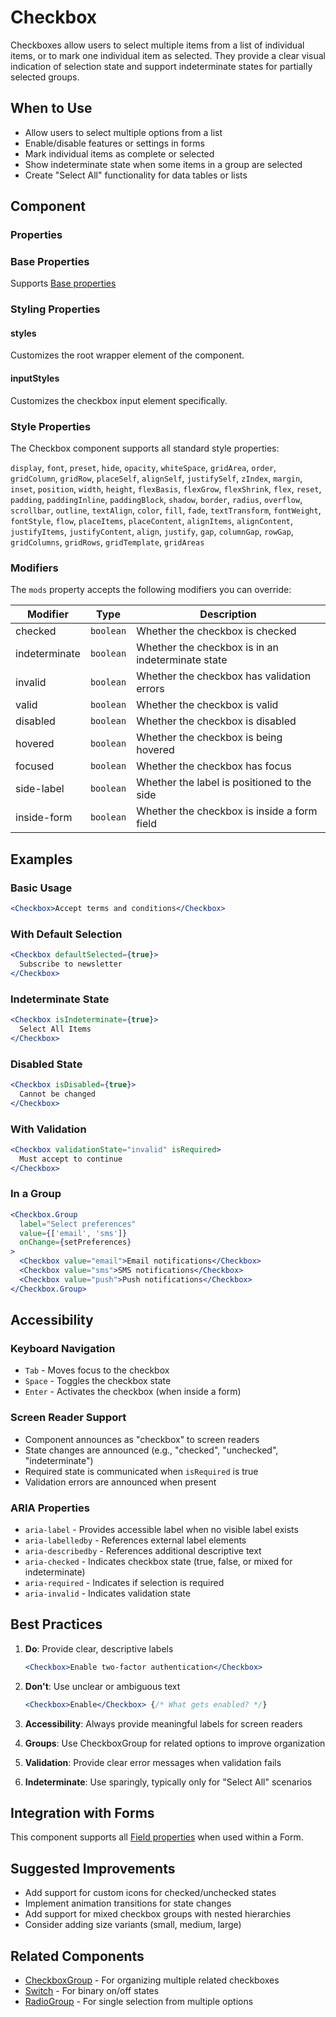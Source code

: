 
<Meta of={CheckboxStories} />

# Checkbox

Checkboxes allow users to select multiple items from a list of individual items, or to mark one individual item as selected. They provide a clear visual indication of selection state and support indeterminate states for partially selected groups.

## When to Use

- Allow users to select multiple options from a list
- Enable/disable features or settings in forms
- Mark individual items as complete or selected
- Show indeterminate state when some items in a group are selected
- Create "Select All" functionality for data tables or lists

## Component

<Story of={CheckboxStories.Default} />

### Properties

<Controls of={CheckboxStories.Default} />

### Base Properties

Supports [Base properties](/docs/tasty-base-properties--docs)

### Styling Properties

#### styles

Customizes the root wrapper element of the component.

#### inputStyles

Customizes the checkbox input element specifically.

### Style Properties

The Checkbox component supports all standard style properties:

`display`, `font`, `preset`, `hide`, `opacity`, `whiteSpace`, `gridArea`, `order`, `gridColumn`, `gridRow`, `placeSelf`, `alignSelf`, `justifySelf`, `zIndex`, `margin`, `inset`, `position`, `width`, `height`, `flexBasis`, `flexGrow`, `flexShrink`, `flex`, `reset`, `padding`, `paddingInline`, `paddingBlock`, `shadow`, `border`, `radius`, `overflow`, `scrollbar`, `outline`, `textAlign`, `color`, `fill`, `fade`, `textTransform`, `fontWeight`, `fontStyle`, `flow`, `placeItems`, `placeContent`, `alignItems`, `alignContent`, `justifyItems`, `justifyContent`, `align`, `justify`, `gap`, `columnGap`, `rowGap`, `gridColumns`, `gridRows`, `gridTemplate`, `gridAreas`

### Modifiers

The `mods` property accepts the following modifiers you can override:

| Modifier | Type | Description |
|----------|------|-------------|
| checked | `boolean` | Whether the checkbox is checked |
| indeterminate | `boolean` | Whether the checkbox is in an indeterminate state |
| invalid | `boolean` | Whether the checkbox has validation errors |
| valid | `boolean` | Whether the checkbox is valid |
| disabled | `boolean` | Whether the checkbox is disabled |
| hovered | `boolean` | Whether the checkbox is being hovered |
| focused | `boolean` | Whether the checkbox has focus |
| side-label | `boolean` | Whether the label is positioned to the side |
| inside-form | `boolean` | Whether the checkbox is inside a form field |

## Examples

### Basic Usage

```jsx
<Checkbox>Accept terms and conditions</Checkbox>
```

### With Default Selection

```jsx
<Checkbox defaultSelected={true}>
  Subscribe to newsletter
</Checkbox>
```

### Indeterminate State

```jsx
<Checkbox isIndeterminate={true}>
  Select All Items
</Checkbox>
```

### Disabled State

```jsx
<Checkbox isDisabled={true}>
  Cannot be changed
</Checkbox>
```

### With Validation

```jsx
<Checkbox validationState="invalid" isRequired>
  Must accept to continue
</Checkbox>
```

### In a Group

```jsx
<Checkbox.Group
  label="Select preferences"
  value={['email', 'sms']}
  onChange={setPreferences}
>
  <Checkbox value="email">Email notifications</Checkbox>
  <Checkbox value="sms">SMS notifications</Checkbox>
  <Checkbox value="push">Push notifications</Checkbox>
</Checkbox.Group>
```

## Accessibility

### Keyboard Navigation

- `Tab` - Moves focus to the checkbox
- `Space` - Toggles the checkbox state
- `Enter` - Activates the checkbox (when inside a form)

### Screen Reader Support

- Component announces as "checkbox" to screen readers
- State changes are announced (e.g., "checked", "unchecked", "indeterminate")
- Required state is communicated when `isRequired` is true
- Validation errors are announced when present

### ARIA Properties

- `aria-label` - Provides accessible label when no visible label exists
- `aria-labelledby` - References external label elements
- `aria-describedby` - References additional descriptive text
- `aria-checked` - Indicates checkbox state (true, false, or mixed for indeterminate)
- `aria-required` - Indicates if selection is required
- `aria-invalid` - Indicates validation state

## Best Practices

1. **Do**: Provide clear, descriptive labels
   ```jsx
   <Checkbox>Enable two-factor authentication</Checkbox>
   ```

2. **Don't**: Use unclear or ambiguous text
   ```jsx
   <Checkbox>Enable</Checkbox> {/* What gets enabled? */}
   ```

3. **Accessibility**: Always provide meaningful labels for screen readers
4. **Groups**: Use CheckboxGroup for related options to improve organization
5. **Validation**: Provide clear error messages when validation fails
6. **Indeterminate**: Use sparingly, typically only for "Select All" scenarios

## Integration with Forms

This component supports all [Field properties](/docs/forms-field--docs) when used within a Form.

## Suggested Improvements

- Add support for custom icons for checked/unchecked states
- Implement animation transitions for state changes
- Add support for mixed checkbox groups with nested hierarchies
- Consider adding size variants (small, medium, large)

## Related Components

- [CheckboxGroup](/docs/forms-checkboxgroup--docs) - For organizing multiple related checkboxes
- [Switch](/docs/forms-switch--docs) - For binary on/off states
- [RadioGroup](/docs/forms-radiogroup--docs) - For single selection from multiple options
